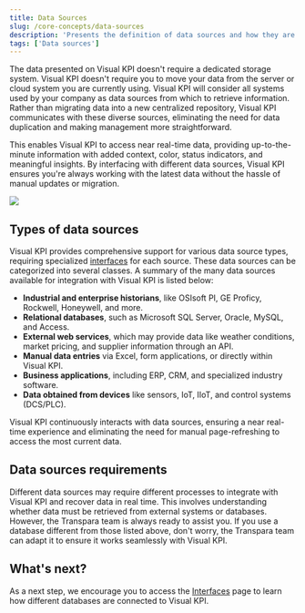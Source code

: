```yaml
---
title: Data Sources
slug: /core-concepts/data-sources
description: 'Presents the definition of data sources and how they are used with the Visual KPI system.'
tags: ['Data sources']
---
```


The data presented on Visual KPI doesn't require a dedicated storage system. Visual KPI doesn't require you to move your data from the server or cloud system you are currently using. Visual KPI will consider all systems used by your company as data sources from which to retrieve information. Rather than migrating data into a new centralized repository, Visual KPI communicates with these diverse sources, eliminating the need for data duplication and making management more straightforward.

This enables Visual KPI to access near real-time data, providing up-to-the-minute information with added context, color, status indicators, and meaningful insights. By interfacing with different data sources, Visual KPI ensures you're always working with the latest data without the hassle of manual updates or migration.

<Image 
  src="media/getting-started/core-concepts/data-sources/data-sources.png" 
  size="80%"
/>

## Types of data sources

Visual KPI provides comprehensive support for various data source types, requiring specialized [interfaces](/core-concepts/interfaces) for each source. These data sources can be categorized into several classes. A summary of the many data sources available for integration with Visual KPI is listed below: 

- **Industrial and enterprise historians**, like OSIsoft PI, GE Proficy, Rockwell, Honeywell, and more.
- **Relational databases**, such as Microsoft SQL Server, Oracle, MySQL, and Access.
- **External web services**, which may provide data like weather conditions, market pricing, and supplier information through an API.
- **Manual data entries** via Excel, form applications, or directly within Visual KPI.
- **Business applications**, including ERP, CRM, and specialized industry software.
- **Data obtained from devices** like sensors, IoT, IIoT, and control systems (DCS/PLC).

Visual KPI continuously interacts with data sources, ensuring a near real-time experience and eliminating the need for manual page-refreshing to access the most current data.

## Data sources requirements

Different data sources may require different processes to integrate with Visual KPI and recover data in real time. This involves understanding whether data must be retrieved from external systems or databases. However, the Transpara team is always ready to assist you. If you use a database different from those listed above, don't worry, the Transpara team can adapt it to ensure it works seamlessly with Visual KPI.

## What's next?

As a next step, we encourage you to access the [Interfaces](/core-concepts/interfaces) page to learn how different databases are connected to Visual KPI.

